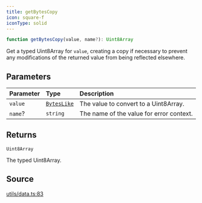 ```yaml
---
title: getBytesCopy
icon: square-f
iconType: solid
---
```


```ts
function getBytesCopy(value, name?): Uint8Array
```

Get a typed Uint8Array for `value`, creating a copy if necessary to prevent any modifications of the returned value
from being reflected elsewhere.

## Parameters

| Parameter | Type | Description |
| :------ | :------ | :------ |
| `value` | [`BytesLike`](/sdk/content/type-aliases/BytesLike) | The value to convert to a Uint8Array. |
| `name`? | `string` | The name of the value for error context. |

## Returns

`Uint8Array`

The typed Uint8Array.

## Source

[utils/data.ts:83](https://github.com/dominant-strategies/quais.js/blob/689a9f3b619eb28568d2c4f147828c013dafa8cc/src/utils/data.ts#L83)
